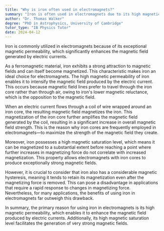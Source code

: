 ```yaml
---
title: "Why is iron often used in electromagnets?"
summary: "Iron is often used in electromagnets due to its high magnetic permeability and ability to enhance the magnetic field."
author: "Dr. Thomas Walker"
degree: "PhD in Astrophysics, University of Cambridge"
tutor_type: "IB Physics Tutor"
date: 2024-04-12
---
```


Iron is commonly utilized in electromagnets because of its exceptional magnetic permeability, which significantly enhances the magnetic field generated by electric currents.

As a ferromagnetic material, iron exhibits a strong attraction to magnetic fields and can itself become magnetized. This characteristic makes iron an ideal choice for electromagnets. The high magnetic permeability of iron enables it to intensify the magnetic field produced by the electric current. This occurs because magnetic field lines prefer to travel through the iron core rather than through air, owing to iron's lower magnetic reluctance, which is the opposition to the magnetic field.

When an electric current flows through a coil of wire wrapped around an iron core, the resulting magnetic field magnetizes the iron. This magnetization of the iron core further amplifies the magnetic field generated by the coil, resulting in a significant increase in overall magnetic field strength. This is the reason why iron cores are frequently employed in electromagnets—to maximize the strength of the magnetic field they create.

Moreover, iron possesses a high magnetic saturation level, which means it can be magnetized to a substantial extent before reaching a point where further increases in magnetizing force do not correlate with increased magnetization. This property allows electromagnets with iron cores to produce exceptionally strong magnetic fields.

However, it is crucial to consider that iron also has a considerable magnetic hysteresis, meaning it tends to retain its magnetization even after the magnetizing force is removed. This can pose a disadvantage in applications that require a rapid response to changes in magnetizing force. Nevertheless, for many applications, the benefits of using iron in electromagnets far outweigh this drawback.

In summary, the primary reason for using iron in electromagnets is its high magnetic permeability, which enables it to enhance the magnetic field produced by electric currents. Additionally, its high magnetic saturation level facilitates the generation of very strong magnetic fields.
    